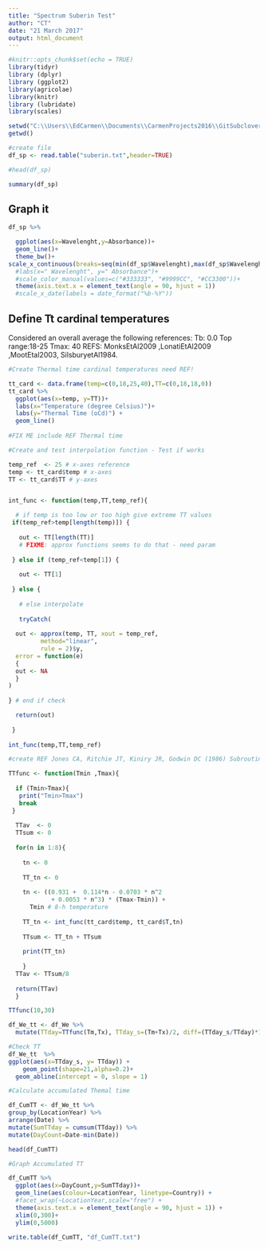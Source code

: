 ```yaml
---
title: "Spectrum Suberin Test"
author: "CT"
date: "21 March 2017"
output: html_document
---
```


```r
#knitr::opts_chunk$set(echo = TRUE)
library(tidyr)
library (dplyr)
library (ggplot2)
library(agricolae)
library(knitr)
library (lubridate)
library(scales)

```



```r
setwd("C:\\Users\\EdCarmen\\Documents\\CarmenProjects2016\\GitSubclover\\Spectra")
getwd()

#create file
df_sp <- read.table("suberin.txt",header=TRUE)

#head(df_sp)

summary(df_sp)
```

## Graph it 

```r

df_sp %>%

  ggplot(aes(x=Wavelenght,y=Absorbance))+
  geom_line()+
  theme_bw()+
scale_x_continuous(breaks=seq(min(df_sp$Wavelenght),max(df_sp$Wavelenght),100))+
  #labs(x=" Wavelenght", y=" Absorbance")+
  #scale_color_manual(values=c("#333333", "#9999CC", "#CC3300"))+
  theme(axis.text.x = element_text(angle = 90, hjust = 1)) 
  #scale_x_date(labels = date_format("%b-%Y"))


```

## Define Tt cardinal temperatures

Considered an overall average the following references:
Tb: 0.0
Top range:18-25
Tmax: 40
REFS: MonksEtAl2009	,LonatiEtAl2009	,MootEtal2003, SilsburyetAl1984. 
							


```r

#Create Thermal time cardinal temperatures need REF! 

tt_card <- data.frame(temp=c(0,18,25,40),TT=c(0,18,18,0))
tt_card %>%
  ggplot(aes(x=temp, y=TT))+
  labs(x="Temperature (degree Celsius)")+
  labs(y="Thermal Time (oCd)") +
  geom_line()
  
#FIX ME include REF Thermal time 
```

```r

#Create and test interpolation function - Test if works 

temp_ref  <- 25 # x-axes reference
temp <- tt_card$temp # x-axes
TT <- tt_card$TT # y-axes


int_func <- function(temp,TT,temp_ref){

  # if temp is too low or too high give extreme TT values
 if(temp_ref>temp[length(temp)]) {
   
   out <- TT[length(TT)] 
   # FIXME: approx functions seems to do that - need param
   
 } else if (temp_ref<temp[1]) {
   
   out <- TT[1]
   
 } else {
   
   # else interpolate
   
   tryCatch(  
   
  out <- approx(temp, TT, xout = temp_ref, 
         method="linear", 
         rule = 2)$y,
  error = function(e) 
  {
  out <- NA
  }
) 
  
} # end if check

  return(out)  
  
 }
  
int_func(temp,TT,temp_ref)


```

```r

#create REF Jones CA, Ritchie JT, Kiniry JR, Godwin DC (1986) Subroutine structure.In 'CERES-Maize: A simulation model of maize growth anddevelopment'. (Eds CA Jones, JR Kiniry) pp. 49-194. (Texas A&M University Press: Texas, USA

TTfunc <- function(Tmin ,Tmax){         
 
  if (Tmin>Tmax){
   print("Tmin>Tmax")
   break
 } 
  
  TTav  <- 0
  TTsum <- 0
  
  for(n in 1:8){ 
    
    tn <- 0
    
    TT_tn <- 0
    
    tn <- ((0.931 +  0.114*n - 0.0703 * n^2
            + 0.0053 * n^3) * (Tmax-Tmin)) + 
      Tmin # 8-h temperature
    
    TT_tn <- int_func(tt_card$temp, tt_card$T,tn) 
    
    TTsum <- TT_tn + TTsum
    
    print(TT_tn)
    
    }
  TTav <- TTsum/8
  
  return(TTav)
  }

TTfunc(10,30)

```

```r

df_We_tt <- df_We %>%
  mutate(TTday=TTfunc(Tm,Tx), TTday_s=(Tm+Tx)/2, diff=(TTday_s/TTday)*100)

```


```r
#Check TT 
df_We_tt  %>% 
ggplot(aes(x=TTday_s, y= TTday)) +
    geom_point(shape=21,alpha=0.2)+
  geom_abline(intercept = 0, slope = 1)

```





```r

#Calculate accumulated Themal time 

df_CumTT <- df_We_tt %>%
group_by(LocationYear) %>%
arrange(Date) %>%
mutate(SumTTday = cumsum(TTday)) %>%
mutate(DayCount=Date-min(Date))

head(df_CumTT)


```

```r
#Graph Accumulated TT 

df_CumTT %>%
  ggplot(aes(x=DayCount,y=SumTTday))+
  geom_line(aes(colour=LocationYear, linetype=Country)) +
  #facet_wrap(~LocationYear,scale="free") +
  theme(axis.text.x = element_text(angle = 90, hjust = 1)) +
  xlim(0,300)+
  ylim(0,5000)

```




```r

write.table(df_CumTT, "df_CumTT.txt")

```

